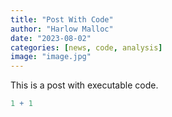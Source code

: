 ```yaml
---
title: "Post With Code"
author: "Harlow Malloc"
date: "2023-08-02"
categories: [news, code, analysis]
image: "image.jpg"
---
```


This is a post with executable code.

```r
1 + 1
```
